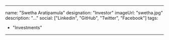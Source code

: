 ---

name: "Swetha Aratipamula"
designation: "Investor"
imageUrl: "swetha.jpg"
description: "..."
social: ["Linkedin", "GitHub", "Twitter", "Facebook"]
tags: 
- "Investments"
---